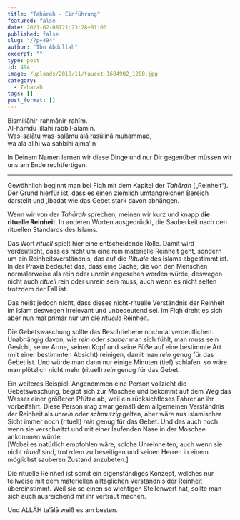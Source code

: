 ```yaml
---
title: "Tahārah – Einführung"
featured: false
date: 2021-02-08T21:23:28+01:00
published: false
slug: "/?p=494"
author: "Ibn Abdullah"
excerpt: ""
type: post
id: 494
image: /uploads/2018/11/faucet-1684902_1280.jpg
category:
  - Taharah
tags: []
post_format: []
---
```


Bismillāhir-rahmānir-rahīm.  
Al-hamdu lillāhi rabbil-ālamīn.  
Was-salātu was-salāmu alā rasūlinā muhammad,  
wa alā ālihi wa sahbihi ajma’īn

In Deinem Namen lernen wir diese Dinge und nur Dir gegenüber müssen wir uns am Ende rechtfertigen.

---

Gewöhnlich beginnt man bei Fiqh mit dem Kapitel der _Tahārah_ („Reinheit“). Der Grund hierfür ist, dass es einen ziemlich umfangreichen Bereich darstellt und ‚Ibadat wie das Gebet stark davon abhängen.

Wenn wir von der _Tahārah_ sprechen, meinen wir kurz und knapp **die rituelle Reinheit**. In anderen Worten ausgedrückt, die Sauberkeit nach den rituellen Standards des Islams.

Das Wort _rituell_ spielt hier eine entscheidende Rolle. Damit wird verdeutlicht, dass es nicht um eine rein materielle Reinheit geht, sondern um ein Reinheitsverständnis, das auf die _Rituale_ des Islams abgestimmt ist. In der Praxis bedeutet das, dass eine Sache, die von den Menschen normalerweise als rein oder unrein angesehen werden würde, deswegen nicht auch _rituell_ rein oder unrein sein muss, auch wenn es nicht selten trotzdem der Fall ist.

Das heißt jedoch nicht, dass dieses nicht-rituelle Verständnis der Reinheit im Islam deswegen irrelevant und unbedeutend sei. Im Fiqh dreht es sich aber nun mal primär nur um die _rituelle_ Reinheit.

Die Gebetswaschung sollte das Beschriebene nochmal verdeutlichen. Unabhängig davon, wie _rein_ oder _sauber_ man sich fühlt, man muss sein Gesicht, seine Arme, seinen Kopf und seine Füße auf eine bestimmte Art (mit einer bestimmten Absicht) reinigen, damit man _rein_ genug für das Gebet ist. Und würde man dann nur einige Minuten (tief) schlafen, so wäre man plötzlich nicht mehr (rituell) _rein_ genug für das Gebet.

Ein weiteres Beispiel: Angenommen eine Person vollzieht die Gebetswaschung, begibt sich zur Moschee und bekommt auf dem Weg das Wasser einer größeren Pfütze ab, weil ein rücksichtloses Fahrer an ihr vorbeifährt. Diese Person mag zwar gemäß dem allgemeinen Verständnis der Reinheit als _unrein_ oder _schmutzig_ gelten, aber wäre aus islamischer Sicht immer noch (rituell) _rein_ genug für das Gebet. Und das auch noch wenn sie verschwitzt und mit einer laufenden Nase in der Moschee ankommen würde.  
\[Wobei es natürlich empfohlen wäre, solche Unreinheiten, auch wenn sie nicht _rituell_ sind, trotzdem zu beseitigen und seinen Herren in einem möglichst sauberen Zustand anzubeten.\]

Die rituelle Reinheit ist somit ein eigenständiges Konzept, welches nur teilweise mit dem materiellen alltäglichen Verständnis der Reinheit übereinstimmt. Weil sie so einen so wichtigen Stellenwert hat, sollte man sich auch ausreichend mit ihr vertraut machen.

Und ALLĀH ta’ālā weiß es am besten.
